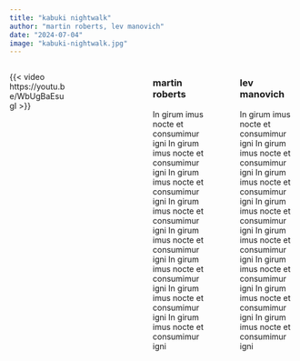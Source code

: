 ```yaml
---
title: "kabuki nightwalk"
author: "martin roberts, lev manovich"
date: "2024-07-04"
image: "kabuki-nightwalk.jpg"
---
```


::: {.columns}

::: {.column width="47%"}
{{< video https://youtu.be/WbUgBaEsugI >}}
:::

::: {.column width="53%"}
<!-- empty column to create gap -->
:::

:::: {.column width="47%"}
### martin roberts

In girum imus nocte et consumimur igni In girum imus nocte et consumimur igni
In girum imus nocte et consumimur igni
In girum imus nocte et consumimur igni
In girum imus nocte et consumimur igni
In girum imus nocte et consumimur igni
In girum imus nocte et consumimur igni
In girum imus nocte et consumimur igni
::::

:::: {.column width="6%"}
<!-- empty column to create gap -->
::::

:::: {.column width="47%"}
### lev manovich

In girum imus nocte et consumimur igni In girum imus nocte et consumimur igni
In girum imus nocte et consumimur igni
In girum imus nocte et consumimur igni
In girum imus nocte et consumimur igni
In girum imus nocte et consumimur igni
In girum imus nocte et consumimur igni
In girum imus nocte et consumimur igni
::::

:::
